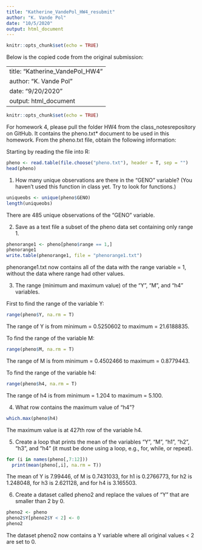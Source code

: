 ```yaml
---
title: "Katherine_VandePol_HW4_resubmit"
author: "K. Vande Pol"
date: "10/5/2020"
output: html_document
---
```


```r
knitr::opts_chunk$set(echo = TRUE)
```


Below is the copied code from the original submission:


---
title: "Katherine_VandePol_HW4"
author: "K. Vande Pol"
date: "9/20/2020"
output: html_document
---

```r
knitr::opts_chunk$set(echo = TRUE)
```

For homework 4, please pull the folder HW4 from the class_notesrepository on GitHub. It contains the pheno.txt* document to be used in this homework. From the pheno.txt file, obtain the following information:

Starting by reading the file into R:
```r
pheno <- read.table(file.choose("pheno.txt"), header = T, sep = "")
head(pheno)
```



1) How many unique observations are there in the “GENO” variable? (You haven’t used this function in class yet. Try to look for functions.)

```r
uniqueobs <- unique(pheno$GENO)
length(uniqueobs)
```
There are 485 unique observations of the "GENO" variable.



2) Save as a text file a subset of the pheno data set containing only range 1.
```r
phenorange1 <- pheno[pheno$range == 1,]
phenorange1
write.table(phenorange1, file = "phenorange1.txt")
```
phenorange1.txt now contains all of the data with the range variable = 1, without the data where range had other values.



3) The range (minimum and maximum value) of the “Y”, “M”, and “h4” variables.

First to find the range of the variable Y:
```r
range(pheno$Y, na.rm = T)
```
The range of Y is from minimum = 0.5250602 to maximum = 21.6188835.

To find the range of the variable M:
```r
range(pheno$M, na.rm = T)
```
The range of M is from minimum = 0.4502466 to maximum = 0.8779443.

To find the range of the variable h4:
```r
range(pheno$h4, na.rm = T)
```
The range of h4 is from minimum = 1.204 to maximum = 5.100.



4) What row contains the maximum value of “h4”?
```r
which.max(pheno$h4)
```
The maximum value is at 427th row of the variable h4.


5) Create a loop that prints the mean of the variables “Y”, “M”, “h1”, “h2”, “h3”, and “h4” (it must be done using a loop, e.g., for, while, or repeat).
```r
for (i in names(pheno[,7:12]))
  print(mean(pheno[,i], na.rm = T))
```
The mean of Y is 7.99446, of M is 0.7431033, for h1 is 0.2766773, for h2 is 1.248048, for h3 is 2.621128, and for h4 is 3.165503.


6) Create a dataset called pheno2 and replace the values of “Y” that are smaller than 2 by 0.
```r
pheno2 <- pheno
pheno2$Y[pheno2$Y < 2] <- 0
pheno2
```

The dataset pheno2 now contains a Y variable where all original values < 2 are set to 0.